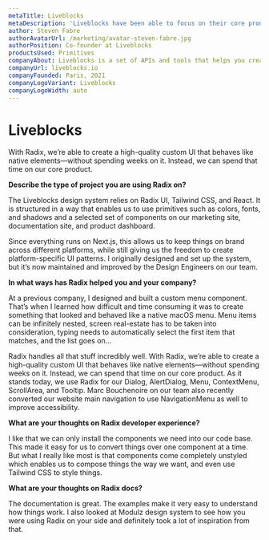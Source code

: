 ```yaml
---
metaTitle: Liveblocks
metaDescription: 'Liveblocks have been able to focus on their core product by leveraging Radix Primitives to create high-quality custom UI that behaves like native elements.'
author: Steven Fabre
authorAvatarUrl: /marketing/avatar-steven-fabre.jpg
authorPosition: Co-founder at Liveblocks
productsUsed: Primitives
companyAbout: Liveblocks is a set of APIs and tools that helps you create performant and reliable multiplayer experiences in minutes.
companyUrl: liveblocks.io
companyFounded: Paris, 2021
companyLogoVariant: Liveblocks
companyLogoWidth: auto
---
```


# Liveblocks

<HeroQuote>
  With Radix, we’re able to create a high-quality custom UI that behaves like
  native elements—without spending weeks on it. Instead, we can spend that time
  on our core product.
</HeroQuote>

**Describe the type of project you are using Radix on?**

The Liveblocks design system relies on Radix UI, Tailwind CSS, and React. It is structured in a way that enables us to use primitives such as colors, fonts, and shadows and a selected set of components on our marketing site, documentation site, and product dashboard.

Since everything runs on Next.js, this allows us to keep things on brand across different platforms, while still giving us the freedom to create platform-specific UI patterns. I originally designed and set up the system, but it’s now maintained and improved by the Design Engineers on our team.

**In what ways has Radix helped you and your company?**

At a previous company, I designed and built a custom menu component. That’s when I learned how difficult and time consuming it was to create something that looked and behaved like a native macOS menu. Menu items can be infinitely nested, screen real-estate has to be taken into consideration, typing needs to automatically select the first item that matches, and the list goes on…

Radix handles all that stuff incredibly well. With Radix, we’re able to create a high-quality custom UI that behaves like native elements—without spending weeks on it. Instead, we can spend that time on our core product. As it stands today, we use Radix for our Dialog, AlertDialog, Menu, ContextMenu, ScrollArea, and Tooltip. Marc Bouchenoire on our team also recently converted our website main navigation to use NavigationMenu as well to improve accessibility.

**What are your thoughts on Radix developer experience?**

I like that we can only install the components we need into our code base. This made it easy for us to convert things over one component at a time. But what I really like most is that components come completely unstyled which enables us to compose things the way we want, and even use Tailwind CSS to style things.

**What are your thoughts on Radix docs?**

The documentation is great. The examples make it very easy to understand how things work. I also looked at Modulz design system to see how you were using Radix on your side and definitely took a lot of inspiration from that.

